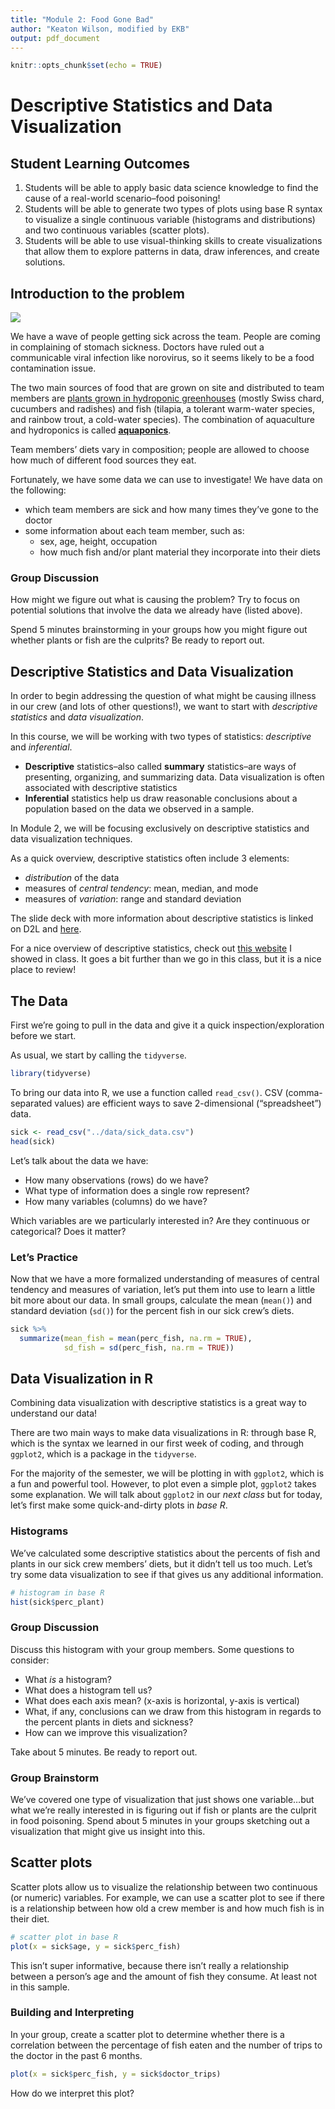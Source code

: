 ```yaml
---
title: "Module 2: Food Gone Bad"
author: "Keaton Wilson, modified by EKB"
output: pdf_document
---
```


```r
knitr::opts_chunk$set(echo = TRUE)
```

# Descriptive Statistics and Data Visualization

## Student Learning Outcomes

1.  Students will be able to apply basic data science knowledge to find the cause of a real-world scenario--food poisoning!
2.  Students will be able to generate two types of plots using base R syntax to visualize a single continuous variable (histograms and distributions) and two continuous variables (scatter plots).
3.  Students will be able to use visual-thinking skills to create visualizations that allow them to explore patterns in data, draw inferences, and create solutions.

## Introduction to the problem

![](aquaponics-system.png)

We have a wave of people getting sick across the team. People are coming in complaining of stomach sickness. Doctors have ruled out a communicable viral infection like norovirus, so it seems likely to be a food contamination issue.

The two main sources of food that are grown on site and distributed to team members are [plants grown in hydroponic greenhouses](https://thespoon.tech/scientists-in-antarctica-grow-food-without-soil-or-sunlight-get-ready-mars/) (mostly Swiss chard, cucumbers and radishes) and fish (tilapia, a tolerant warm-water species, and rainbow trout, a cold-water species). The combination of aquaculture and hydroponics is called [**aquaponics**](https://docs.google.com/presentation/d/12Q1wIMO-b5ZfylHnA4dOsaLUBERtvVREzwQuO7Sc53A/edit?usp=sharing).

Team members' diets vary in composition; people are allowed to choose how much of different food sources they eat.

Fortunately, we have some data we can use to investigate! We have data on the following:

-   which team members are sick and how many times they've gone to the doctor
-   some information about each team member, such as:
    -   sex, age, height, occupation
    -   how much fish and/or plant material they incorporate into their diets

### Group Discussion

How might we figure out what is causing the problem? Try to focus on potential solutions that involve the data we already have (listed above).

Spend 5 minutes brainstorming in your groups how you might figure out whether plants or fish are the culprits? Be ready to report out.

## Descriptive Statistics and Data Visualization

In order to begin addressing the question of what might be causing illness in our crew (and lots of other questions!), we want to start with *descriptive statistics* and *data visualization*.

In this course, we will be working with two types of statistics: *descriptive* and *inferential*.

-   **Descriptive** statistics--also called **summary** statistics--are ways of presenting, organizing, and summarizing data. Data visualization is often associated with descriptive statistics
-   **Inferential** statistics help us draw reasonable conclusions about a population based on the data we observed in a sample.

In Module 2, we will be focusing exclusively on descriptive statistics and data visualization techniques.

As a quick overview, descriptive statistics often include 3 elements:

-   *distribution* of the data
-   measures of *central tendency*: mean, median, and mode
-   measures of *variation*: range and standard deviation

The slide deck with more information about descriptive statistics is linked on D2L and [here](https://docs.google.com/presentation/d/1pAnGupJqgU5t7YucGwMsbAdusoplY4GcJMdOWCic4hs/edit?usp=sharing).

For a nice overview of descriptive statistics, check out [this website](https://www.scribbr.com/statistics/descriptive-statistics/) I showed in class. It goes a bit further than we go in this class, but it is a nice place to review!

## The Data

First we're going to pull in the data and give it a quick inspection/exploration before we start.

As usual, we start by calling the `tidyverse`.

```r
library(tidyverse)
```

To bring our data into R, we use a function called `read_csv()`. CSV (comma-separated values) are efficient ways to save 2-dimensional ("spreadsheet") data.

```r
sick <- read_csv("../data/sick_data.csv")
head(sick)
```

Let's talk about the data we have:

-   How many observations (rows) do we have?
-   What type of information does a single row represent?
-   How many variables (columns) do we have?

Which variables are we particularly interested in? Are they continuous or categorical? Does it matter?

### Let's Practice

Now that we have a more formalized understanding of measures of central tendency and measures of variation, let's put them into use to learn a little bit more about our data. In small groups, calculate the mean (`mean()`) and standard deviation (`sd()`) for the percent fish in our sick crew's diets.

```r
sick %>% 
  summarize(mean_fish = mean(perc_fish, na.rm = TRUE),
            sd_fish = sd(perc_fish, na.rm = TRUE))
```

## Data Visualization in R

Combining data visualization with descriptive statistics is a great way to understand our data!

There are two main ways to make data visualizations in R: through base R, which is the syntax we learned in our first week of coding, and through `ggplot2`, which is a package in the `tidyverse`.

For the majority of the semester, we will be plotting in with `ggplot2`, which is a fun and powerful tool. However, to plot even a simple plot, `ggplot2` takes some explanation. We will talk about `ggplot2` in our *next class* but for today, let's first make some quick-and-dirty plots in *base R*.

### Histograms

We've calculated some descriptive statistics about the percents of fish and plants in our sick crew members' diets, but it didn't tell us too much. Let's try some data visualization to see if that gives us any additional information.

```r
# histogram in base R
hist(sick$perc_plant)
```

### Group Discussion

Discuss this histogram with your group members. Some questions to consider:

-   What *is* a histogram?
-   What does a histogram tell us?
-   What does each axis mean? (x-axis is horizontal, y-axis is vertical)
-   What, if any, conclusions can we draw from this histogram in regards to the percent plants in diets and sickness?
-   How can we improve this visualization?

Take about 5 minutes. Be ready to report out.

### Group Brainstorm

We've covered one type of visualization that just shows one variable...but what we're really interested in is figuring out if fish or plants are the culprit in food poisoning. Spend about 5 minutes in your groups sketching out a visualization that might give us insight into this.

## Scatter plots

Scatter plots allow us to visualize the relationship between two continuous (or numeric) variables. For example, we can use a scatter plot to see if there is a relationship between how old a crew member is and how much fish is in their diet.

```r
# scatter plot in base R
plot(x = sick$age, y = sick$perc_fish)
```

This isn't super informative, because there isn't really a relationship between a person's age and the amount of fish they consume. At least not in this sample.

### Building and Interpreting

In your group, create a scatter plot to determine whether there is a correlation between the percentage of fish eaten and the number of trips to the doctor in the past 6 months.

```r
plot(x = sick$perc_fish, y = sick$doctor_trips)
```

How do we interpret this plot?
